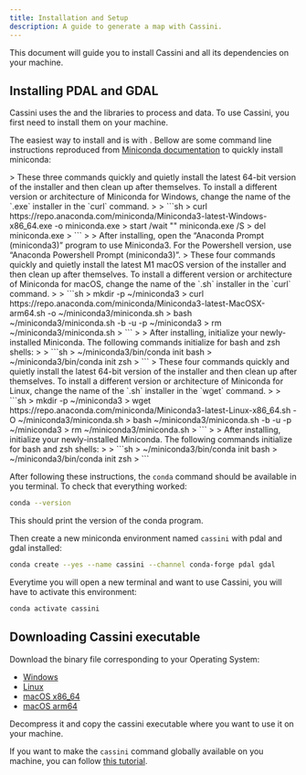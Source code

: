 ```yaml
---
title: Installation and Setup
description: A guide to generate a map with Cassini.
---
```



This document will guide you to install Cassini and all its dependencies on your machine.

## Installing PDAL and GDAL

Cassini uses the <GlossaryLink slug="pdal" /> and the <GlossaryLink slug="gdal" /> libraries to process <GlossaryLink slug="lidar" /> and <GlossaryLink slug="shapefile" /> data. To use Cassini, you first need to install them on your machine.

The easiest way to install <GlossaryLink slug="pdal" /> and <GlossaryLink slug="gdal" /> is with <GlossaryLink slug="miniconda" />. Bellow are some command line instructions reproduced from [Miniconda documentation](https://docs.anaconda.com/miniconda/#quick-command-line-install) to quickly install miniconda:

<Tabs syncKey="os">
  <TabItem label="Windows" icon="seti:windows">
>    These three commands quickly and quietly install the latest 64-bit version of the installer and then clean up after themselves. To install a different version or architecture of Miniconda for Windows, change the name of the `.exe` installer in the `curl` command.
>
>    ```sh
>    curl https://repo.anaconda.com/miniconda/Miniconda3-latest-Windows-x86_64.exe -o miniconda.exe
>    start /wait "" miniconda.exe /S
>    del miniconda.exe
>    ```
>
>    After installing, open the “Anaconda Prompt (miniconda3)” program to use Miniconda3. For the Powershell version, use “Anaconda Powershell Prompt (miniconda3)”.
  </TabItem>
  
  <TabItem label="macOS" icon="apple">
>    These four commands quickly and quietly install the latest M1 macOS version of the installer and then clean up after themselves. To install a different version or architecture of Miniconda for macOS, change the name of the `.sh` installer in the `curl` command.
>
>    ```sh
>    mkdir -p ~/miniconda3
>    curl https://repo.anaconda.com/miniconda/Miniconda3-latest-MacOSX-arm64.sh -o ~/miniconda3/miniconda.sh
>    bash ~/miniconda3/miniconda.sh -b -u -p ~/miniconda3
>    rm ~/miniconda3/miniconda.sh
>    ```
>
>    After installing, initialize your newly-installed Miniconda. The following commands initialize for bash and zsh shells:
>
>    ```sh
>    ~/miniconda3/bin/conda init bash
>    ~/miniconda3/bin/conda init zsh
>    ```
  </TabItem>

  <TabItem label="Linux" icon="linux">
>    These four commands quickly and quietly install the latest 64-bit version of the installer and then clean up after themselves. To install a different version or architecture of Miniconda for Linux, change the name of the `.sh` installer in the `wget` command.
> 
>    ```sh
>    mkdir -p ~/miniconda3
>    wget https://repo.anaconda.com/miniconda/Miniconda3-latest-Linux-x86_64.sh -O ~/miniconda3/miniconda.sh
>    bash ~/miniconda3/miniconda.sh -b -u -p ~/miniconda3
>    rm ~/miniconda3/miniconda.sh
>    ```
>
>    After installing, initialize your newly-installed Miniconda. The following commands initialize for bash and zsh shells:
>
>    ```sh
>    ~/miniconda3/bin/conda init bash
>    ~/miniconda3/bin/conda init zsh
>    ```
  </TabItem>
</Tabs>

After following these instructions, the `conda` command should be available in you terminal. To check that everything worked:

```sh
conda --version
```

This should print the version of the conda program.

Then create a new miniconda environment named `cassini` with pdal and gdal installed:

```sh
conda create --yes --name cassini --channel conda-forge pdal gdal
```

Everytime you will open a new terminal and want to use Cassini, you will have to activate this environment:

```sh
conda activate cassini
```

## Downloading Cassini executable

Download the binary file corresponding to your Operating System:

- <Icon name="seti:windows" class="inline-icon" /> [Windows](https://github.com/NicoRio42/cassini/releases/latest/download/cassini-x86_64-win.tar.gz)
- <Icon name="linux" class="inline-icon" /> [Linux](https://github.com/NicoRio42/cassini/releases/latest/download/cassini-x86_64-linux.tar.gz)
- <Icon name="apple" class="inline-icon" /> [macOS x86_64](https://github.com/NicoRio42/cassini/releases/latest/download/cassini-x86_64-macos.tar.gz)
- <Icon name="apple" class="inline-icon" /> [macOS arm64](https://github.com/NicoRio42/cassini/releases/latest/download/cassini-arm64-macos.tar.gz)

Decompress it and copy the cassini executable where you want to use it on your machine.

If you want to make the `cassini` command globally available on you machine, you can follow [this tutorial](https://zwbetz.com/how-to-add-a-binary-to-your-path-on-macos-linux-windows/).
